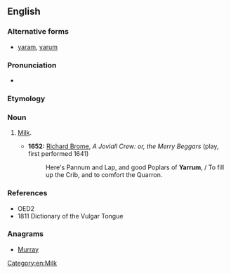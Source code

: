 ==English==

===Alternative forms===
* [[yaram]], [[yarum]]

===Pronunciation===
* {{IPA|/ˈjærəm/|lang=en}}

===Etymology===
{{unk.|en}}

===Noun===
{{en-noun|-}}

# {{context|cant|lang=en}} [[milk|Milk]].
#* '''1652:''' [[w:Richard Brome|Richard Brome]], ''A Joviall Crew: or, the Merry Beggars'' (play, first performed 1641)
#*: Here's Pannum and Lap, and good Poplars of '''Yarrum''', / To fill up the Crib, and to comfort the Quarron.

===References===
* OED2
* 1811 Dictionary of the Vulgar Tongue

===Anagrams===
* [[Murray#English|Murray]]

[[Category:en:Milk]]
